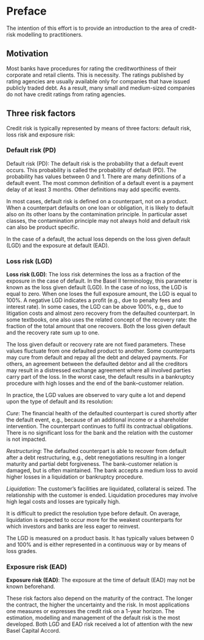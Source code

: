 
# Preface

The intention of this effort is to provide an introduction to the area of credit-risk modelling to practitioners.

## Motivation

Most banks have procedures for rating the creditworthiness of their corporate and retail clients. This is necessity. The ratings published by rating agencies are usually available only for companies that have issued publicly traded debt. As a result, many small and medium-sized companies do not have credit ratings from rating agencies.

## Three risk factors

Credit risk is typically represented by means of three factors: default risk, loss risk and exposure risk:

### Default risk (PD)

Default risk (PD): The default risk is the probability that a default event occurs. This probability is called the probability of default (PD). The probability has values between 0 and 1. There are many definitions of a default event. The most common definition of a default event is a payment delay of at least 3 months. Other definitions may add specific events.

In most cases, default risk is defined on a counterpart, not on a product. When a counterpart defaults on one loan or obligation, it is likely to default also on its other loans by the contamination principle. In particular asset classes, the contamination principle may not always hold and default risk can also be product specific.

In the case of a default, the actual loss depends on the loss given default (LGD) and the exposure at default (EAD).

### Loss risk (LGD)

**Loss risk (LGD)**: The loss risk determines the loss as a fraction of the exposure in the case of default. In the Basel II terminology, this parameter is known as the loss given default (LGD). In the case of no loss, the LGD is equal to zero. When one loses the full exposure amount, the LGD is equal to 100%. A negative LGD indicates a profit (e.g., due to penalty fees and interest rate). In some cases, the LGD can be above 100%, e.g., due to litigation costs and almost zero recovery from the defaulted counterpart. In some textbooks, one also uses the related concept of the recovery rate: the fraction of the total amount that one recovers. Both the loss given default and the recovery rate sum up to one.

The loss given default or recovery rate are not fixed parameters. These values fluctuate from one defaulted product to another. Some counterparts may cure from default and repay all the debt and delayed payments. For others, an agreement between the defaulted debtor and all the creditors may result in a distressed exchange agreement where all involved parties carry part of the loss. In the worst case, the default results in a bankruptcy procedure with high losses and the end of the bank–customer relation.

In practice, the LGD values are observed to vary quite a lot and depend upon the type of default and its resolution:

*Cure*: The financial health of the defaulted counterpart is cured shortly after the default event, e.g., because of an additional income or a shareholder intervention. The counterpart continues to fulfil its contractual obligations. There is no significant loss for the bank and the relation with the customer is not impacted.

*Restructuring*: The defaulted counterpart is able to recover from default after a debt restructuring, e.g., debt renegotiations resulting in a longer maturity and partial debt forgiveness. The bank–customer relation is damaged, but is often maintained. The bank accepts a medium loss to avoid higher losses in a liquidation or bankruptcy procedure.

*Liquidation*: The customer’s facilities are liquidated, collateral is seized. The relationship with the customer is ended. Liquidation procedures may involve high legal costs and losses are typically high.

It is difficult to predict the resolution type before default. On average, liquidation is expected to occur more for the weakest counterparts for which investors and banks are less eager to reinvest.

The LGD is measured on a product basis. It has typically values between 0 and 100% and is either represented in a continuous way or by means of loss grades.

### Exposure risk (EAD)

**Exposure risk (EAD)**: The exposure at the time of default (EAD) may not be known beforehand.


These risk factors also depend on the maturity of the contract. The longer the contract, the higher the uncertainty and the risk. In most applications one measures or expresses the credit risk on a 1-year horizon. The estimation, modelling and management of the default risk is the most developed. Both LGD and EAD risk received a lot of attention with the new Basel Capital Accord.
